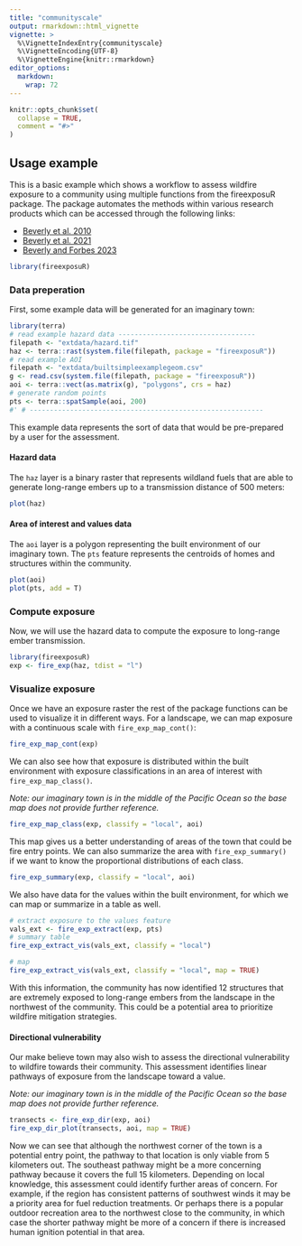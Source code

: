 ```yaml
---
title: "communityscale"
output: rmarkdown::html_vignette
vignette: >
  %\VignetteIndexEntry{communityscale}
  %\VignetteEncoding{UTF-8}
  %\VignetteEngine{knitr::rmarkdown}
editor_options: 
  markdown: 
    wrap: 72
---
```


```r
knitr::opts_chunk$set(
  collapse = TRUE,
  comment = "#>"
)
```

## Usage example

This is a basic example which shows a workflow to assess wildfire
exposure to a community using multiple functions from the fireexposuR
package. The package automates the methods within various research
products which can be accessed through the following links:

-   [Beverly et al. 2010](https://doi.org/10.1071/WF09071)
-   [Beverly et al. 2021](https://doi.org/10.1007/s10980-020-01173-8)
-   [Beverly and Forbes
    2023](https://doi.org/10.1007/s11069-023-05885-3)

```r
library(fireexposuR)
```

### Data preperation

First, some example data will be generated for an imaginary town:

```r
library(terra)
# read example hazard data ----------------------------------
filepath <- "extdata/hazard.tif"
haz <- terra::rast(system.file(filepath, package = "fireexposuR"))
# read example AOI
filepath <- "extdata/builtsimpleexamplegeom.csv"
g <- read.csv(system.file(filepath, package = "fireexposuR"))
aoi <- terra::vect(as.matrix(g), "polygons", crs = haz)
# generate random points
pts <- terra::spatSample(aoi, 200)
#' # ----------------------------------------------------------
```

This example data represents the sort of data that would be pre-prepared
by a user for the assessment.

#### Hazard data

The `haz` layer is a binary raster that represents wildland fuels that
are able to generate long-range embers up to a transmission distance of
500 meters:

```r
plot(haz)
```

#### Area of interest and values data

The `aoi` layer is a polygon representing the built environment of our
imaginary town. The `pts` feature represents the centroids of homes and
structures within the community.

```r
plot(aoi)
plot(pts, add = T)
```

### Compute exposure

Now, we will use the hazard data to compute the exposure to long-range
ember transmission.

```r
library(fireexposuR)
exp <- fire_exp(haz, tdist = "l")
```

### Visualize exposure

Once we have an exposure raster the rest of the package functions can be
used to visualize it in different ways. For a landscape, we can map
exposure with a continuous scale with `fire_exp_map_cont()`:

```r
fire_exp_map_cont(exp)
```

We can also see how that exposure is distributed within the built
environment with exposure classifications in an area of interest with
`fire_exp_map_class()`.

*Note: our imaginary town is in the middle of the Pacific Ocean so the
base map does not provide further reference.*

```r
fire_exp_map_class(exp, classify = "local", aoi)
```

This map gives us a better understanding of areas of the town that could
be fire entry points. We can also summarize the area with `fire_exp_summary()` 
if we want to know the proportional distributions of each class.

```r
fire_exp_summary(exp, classify = "local", aoi)
```

We also have data for the values within the built environment, for which
we can map or summarize in a table as well.

```r
# extract exposure to the values feature
vals_ext <- fire_exp_extract(exp, pts)
# summary table 
fire_exp_extract_vis(vals_ext, classify = "local")

# map
fire_exp_extract_vis(vals_ext, classify = "local", map = TRUE)

```

With this information, the community has now identified 12 structures
that are extremely exposed to long-range embers from the landscape in
the northwest of the community. This could be a potential area to
prioritize wildfire mitigation strategies.

#### Directional vulnerability

Our make believe town may also wish to assess the directional
vulnerability to wildfire towards their community. This assessment
identifies linear pathways of exposure from the landscape toward a
value.

*Note: our imaginary town is in the middle of the Pacific Ocean so the
base map does not provide further reference.*

```r
transects <- fire_exp_dir(exp, aoi)
fire_exp_dir_plot(transects, aoi, map = TRUE)

```

Now we can see that although the northwest corner of the town is a
potential entry point, the pathway to that location is only viable from
5 kilometers out. The southeast pathway might be a more concerning
pathway because it covers the full 15 kilometers. Depending on local
knowledge, this assessment could identify further areas of concern. For
example, if the region has consistent patterns of southwest winds it may
be a priority area for fuel reduction treatments. Or perhaps there is a
popular outdoor recreation area to the northwest close to the community,
in which case the shorter pathway might be more of a concern if there is
increased human ignition potential in that area.
